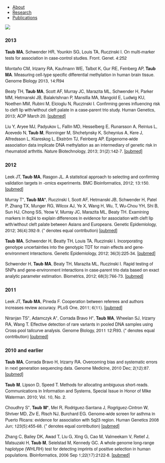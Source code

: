 <ul class="nav nav-pills">
  <li role="presentation"><a href="index.html">About</a></li>
  <li role="presentation"><a href="research.html">Research</a></li>
  <li role="presentation"><a href="publications.html">Publications</a></li>
</ul>

<img src="img/ri.png" class="img-responsive center-block" />

<div class="container" style="max-width:700px;margin-right:auto;margin-left:auto;font-size:14px;font-family:HelveticaNeue">

### 2013

**Taub MA**, Schwender HR, Younkin SG, Louis TA, Ruczinski I. On multi-marker tests for association in case-control studies. Front. Genet. 4:252

Montaño CM, Irizarry RA, Kaufmann WE, Talbot K, Gur RE, Feinberg AP, **Taub MA**. Measuring cell-type specific differential methylation in human brain tissue. Genome Biology 2013, 14:R94

Beaty TH, **Taub MA**, Scott AF, Murray JC, Marazita ML, Schwender H, Parker MM, Hetmanski JB, Balakrishnan P, Mansilla MA, Mangold E, Ludwig KU, Noethen MM, Rubini M, Elcioglu N, Ruczinski I. Confirming genes influencing risk to cleft lip with/without cleft palate in a case-parent trio study. Human Genetics, 2013; AOP March 20. [[pubmed]](http://www.ncbi.nlm.nih.gov/pubmed/23512105)

Liu Y, Aryee MJ, Padyukov L, Fallin MD, Hesselberg E, Runarsson A, Reinius L, Acevedo N, **Taub M**, Ronninger M, Shchetynsky K, Scheynius A, Kere J, Alfredsson L, Klareskog L, Ekström TJ, Feinberg AP. Epigenome-wide association data implicate DNA methylation as an intermediary of genetic risk in rheumatoid arthritis. Nature Biotechnology, 2013; 31(2):142-7. [[pubmed]](http://www.ncbi.nlm.nih.gov/pubmed/23334450)

### 2012

Leek JT, **Taub MA**, Rasgon JL. A statistical approach to selecting and confirming validation targets in -omics experiments. BMC Bioinformatics, 2012; 13:150. [[pubmed]](http://www.ncbi.nlm.nih.gov/pubmed/22738145)

Murray T\*, **Taub MA\***, Ruczinski I, Scott AF, Hetmanski JB, Schwender H, Patel P, Zhang TX, Munger RG, Wilcox AJ, Ye X, Wang H, Wu, T, Wu-Chou YH, Shi B, Sun HJ, Chong SS, Yeow V, Murray JC, Marazita ML, Beaty TH. Examining markers in 8q24 to explain differences in evidence for association with cleft lip with/without cleft palate between Asians and Europeans. Genetic Epidemiology, 2012; 36(4):392-9. (* denotes equal contribution) [[pubmed]](http://www.ncbi.nlm.nih.gov/pubmed/22508319)

**Taub MA**, Schwender H, Beatty TH, Louis TA, Ruczinski I.  Incorporating genotype uncertainties into the genotypic TDT for main effects and gene-environment interactions.  Genetic Epidemiology, 2012; 36(3):225-34. [[pubmed]](http://www.ncbi.nlm.nih.gov/pubmed/22678881)

Schwender H, **Taub MA**, Beaty TH, Marazita ML, Ruczinski I. Rapid testing of SNPs and gene-environment interactions in case-parent trio data based on exact analytic parameter estimation. Biometrics, 2012; 68(3):766-73. [[pubmed]](http://www.ncbi.nlm.nih.gov/pubmed/22150644)

### 2011

Leek JT, **Taub MA**, Pineda F. Cooperation between referees and authors increases review accuracy.   PLoS One, 2011; 6(11). [[pubmed]](http://www.ncbi.nlm.nih.gov/pubmed/22096506)

Niranjan TS\*, Adamczyk A\*, Corrada Bravo H\*, **Taub MA**, Wheelan SJ, Irizarry RA, Wang T.  Effective detection of rare variants in pooled DNA samples using Cross-pool tailcurve analysis.  Genome Biology, 2011 12:R93. (* denotes equal contribution) [[pubmed]](http://www.ncbi.nlm.nih.gov/pubmed/21955804)

### 2010 and earlier

**Taub MA**, Corrada Bravo H, Irizarry RA.  Overcoming bias and systematic errors in next generation sequencing data.  Genome Medicine, 2010 Dec; 2(12):87. [[pubmed]](http://www.ncbi.nlm.nih.gov/pubmed/21144010)

**Taub M**, Lipson D, Speed T. Methods for allocating ambiguous short-reads. Communications in Information and Systems, Special Issue in Honor of Mike Waterman. 2010; Vol. 10, No. 2. 

Choudhry S\*, **Taub M\***, Mei R, Rodriguez-Santana J, Rogriguez-Cintron W, Shriver MD, Ziv E, Risch NJ, Burchard EG.  Genome-wide screen for asthma in Puerto Ricans: evidence for association with 5q23 region.  Human Genetics 2008 Jun; 123(5):455-68. (* denotes equal contribution) [[pubmed]](http://www.ncbi.nlm.nih.gov/pubmed/18401594)

Zhang C, Bailey DK, Awad T, Liu G, Xing G, Cao M, Valmeekam V, Retief J, Matsuzaki H, **Taub M**, Seielstad M, Kennedy GC. A whole genome long-range haplotype (WHLRH) test for detecting imprints of positive selection in human populations.  Bioinformatics, 2006 Sep 1;22(17):2122-8. [[pubmed]](http://www.ncbi.nlm.nih.gov/pubmed/16845142)

</div>
